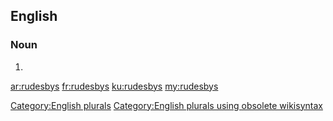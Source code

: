 ==English==

===Noun===
{{head|en}}

# {{plural of|rudesby}}

[[Category:English plurals]][[Category:English plurals using obsolete wikisyntax]]

[[ar:rudesbys]]
[[fr:rudesbys]]
[[ku:rudesbys]]
[[my:rudesbys]]